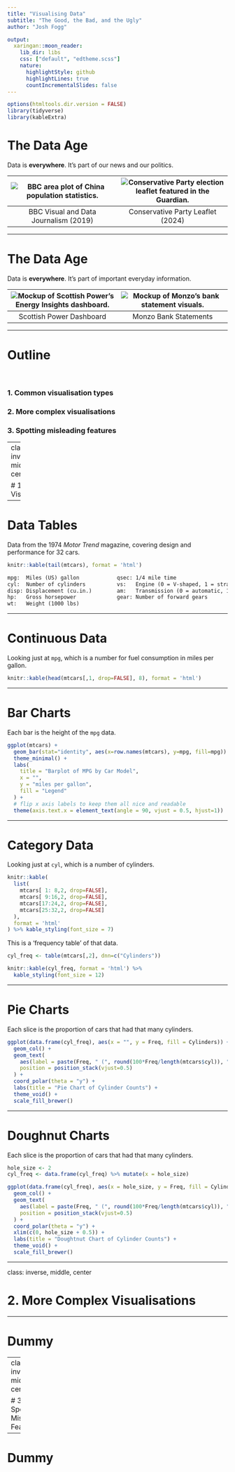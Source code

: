 ```yaml
---
title: "Visualising Data"
subtitle: "The Good, the Bad, and the Ugly"
author: "Josh Fogg"

output:
  xaringan::moon_reader:
    lib_dir: libs
    css: ["default", "edtheme.scss"]
    nature:
      highlightStyle: github
      highlightLines: true
      countIncrementalSlides: false
---
```


```r
options(htmltools.dir.version = FALSE)
library(tidyverse)
library(kableExtra)
```

# The Data Age

Data is **everywhere**. It's part of our news and our politics.

|![BBC area plot of China population statistics.](examples/bbc-china.png)|![Conservative Party election leaflet featured in the Guardian.](examples/election.png)|
|:-:|:-:|
|BBC Visual and Data Journalism (2019)|Conservative Party Leaflet (2024)|

---

# The Data Age

Data is **everywhere**. It's part of important everyday information.

|![Mockup of Scottish Power's Energy Insights dashboard.](examples/power.png)|![Mockup of Monzo's bank statement visuals.](examples/monzo.jpeg)|
|:-:|:-:|
|Scottish Power Dashboard|Monzo Bank Statements|

---

# Outline

<br>

### 1. Common visualisation types
### 2. More complex visualisations
### 3. Spotting misleading features

---
class: inverse, middle, center

# 1. Common Visualisations

---

# Data Tables

Data from the 1974 _Motor Trend_ magazine, covering design and performance for 32 cars.

```r
knitr::kable(tail(mtcars), format = 'html')
```

```txt
mpg:  Miles (US) gallon            qsec: 1/4 mile time
cyl:  Number of cylinders          vs:   Engine (0 = V-shaped, 1 = straight)
disp: Displacement (cu.in.)        am:   Transmission (0 = automatic, 1 = manual)
hp:   Gross horsepower             gear: Number of forward gears
wt:   Weight (1000 lbs)
```

---

# Continuous Data

Looking just at `mpg`, which is a number for fuel consumption in miles per gallon.

```r
knitr::kable(head(mtcars[,1, drop=FALSE], 8), format = 'html')
```

---

# Bar Charts

Each bar is the height of the `mpg` data.

```r
ggplot(mtcars) +
  geom_bar(stat="identity", aes(x=row.names(mtcars), y=mpg, fill=mpg)) +
  theme_minimal() +
  labs(
    title = "Barplot of MPG by Car Model",
    x = "",
    y = "miles per gallon",
    fill = "Legend"
  ) +
  # flip x axis labels to keep them all nice and readable
  theme(axis.text.x = element_text(angle = 90, vjust = 0.5, hjust=1))
```

---

# Category Data

Looking just at `cyl`, which is a number of cylinders.

```r
knitr::kable(
  list(
    mtcars[ 1: 8,2, drop=FALSE],
    mtcars[ 9:16,2, drop=FALSE],
    mtcars[17:24,2, drop=FALSE],
    mtcars[25:32,2, drop=FALSE]
  ),
  format = 'html'
) %>% kable_styling(font_size = 7)
```

This is a 'frequency table' of that data.

```r
cyl_freq <- table(mtcars[,2], dnn=c("Cylinders"))

knitr::kable(cyl_freq, format = 'html') %>%
  kable_styling(font_size = 12)
```

---

# Pie Charts

Each slice is the proportion of cars that had that many cylinders. 

```r
ggplot(data.frame(cyl_freq), aes(x = "", y = Freq, fill = Cylinders)) +
  geom_col() +
  geom_text(
    aes(label = paste(Freq, " (", round(100*Freq/length(mtcars$cyl)), "%)", sep="")),
    position = position_stack(vjust=0.5)  
  ) +
  coord_polar(theta = "y") +
  labs(title = "Pie Chart of Cylinder Counts") +
  theme_void() +
  scale_fill_brewer()
```

---

# Doughnut Charts

Each slice is the proportion of cars that had that many cylinders. 

```r
hole_size <- 2
cyl_freq <- data.frame(cyl_freq) %>% mutate(x = hole_size)

ggplot(data.frame(cyl_freq), aes(x = hole_size, y = Freq, fill = Cylinders)) +
  geom_col() +
  geom_text(
    aes(label = paste(Freq, " (", round(100*Freq/length(mtcars$cyl)), "%)", sep="")),
    position = position_stack(vjust=0.5)  
  ) +
  coord_polar(theta = "y") +
  xlim(c(0, hole_size + 0.5)) +
  labs(title = "Doughtnut Chart of Cylinder Counts") +
  theme_void() +
  scale_fill_brewer()
```

---


class: inverse, middle, center

# 2. More Complex Visualisations

---

# Dummy


---
class: inverse, middle, center

# 3. Spotting Misleading Features

---

# Dummy
